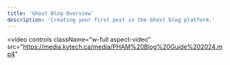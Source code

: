 ```yaml
---
title: 'Ghost Blog Overview'
description: 'Creating your first post in the Ghost blog platform.'
---
```


<video
  controls
  className="w-full aspect-video"
  src="https://media.kytech.ca/media/PHAM%20Blog%20Guide%202024.mp4"
></video>